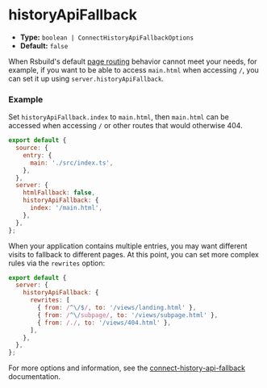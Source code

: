 # historyApiFallback

- **Type:** `boolean | ConnectHistoryApiFallbackOptions`
- **Default:** `false`

When Rsbuild's default [page routing](/guide/basic/server#page-routing) behavior cannot meet your needs, for example, if you want to be able to access `main.html` when accessing `/`, you can set it up using `server.historyApiFallback`.

### Example

Set `historyApiFallback.index` to `main.html`, then `main.html` can be accessed when accessing `/` or other routes that would otherwise 404.

```js
export default {
  source: {
    entry: {
      main: './src/index.ts',
    },
  },
  server: {
    htmlFallback: false,
    historyApiFallback: {
      index: '/main.html',
    },
  },
};
```

When your application contains multiple entries, you may want different visits to fallback to different pages. At this point, you can set more complex rules via the `rewrites` option:

```js
export default {
  server: {
    historyApiFallback: {
      rewrites: [
        { from: /^\/$/, to: '/views/landing.html' },
        { from: /^\/subpage/, to: '/views/subpage.html' },
        { from: /./, to: '/views/404.html' },
      ],
    },
  },
};
```

For more options and information, see the [connect-history-api-fallback](https://github.com/bripkens/connect-history-api-fallback) documentation.
